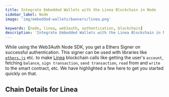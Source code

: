 ```yaml
---
title: Integrate Embedded Wallets with the Linea Blockchain in Node
sidebar_label: Node
image: 'img/embedded-wallets/banners/linea.png'

keywords: [node, linea, web3auth, authentication, blockchain]
description: 'Integrate Embedded Wallets with the Linea Blockchain in Node | Embedded Wallets'
---
```



While using the Web3Auth Node SDK, you get a Ethers Signer on successful authentication. This signer can be used with libraries like [`ethers.js`](https://docs.ethers.io/v5/getting-started/) etc. to make [Linea](https://linea.build/) blockchain calls like getting the user's `account`, fetching `balance`, `sign transaction`, `send transaction`, `read` from and `write` to the smart contract, etc. We have highlighted a few here to get you started quickly on that.

## Chain Details for Linea

<ChainDetailsLinea />

<EVMInteraction />

